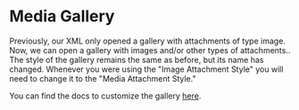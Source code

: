 # Media Gallery

Previously, our XML only opened a gallery with attachments of type image. Now, we can open a gallery with images and/or other types of attachments..
The style of the gallery remains the same as before, but its name has changed.
Whenever you were using the "Image Attachment Style" you will need to change it to the "Media Attachment Style."

You can find the docs to customize the gallery [here](../../02-ui-components/06-utility-components/04-attachment-gallery.mdx).